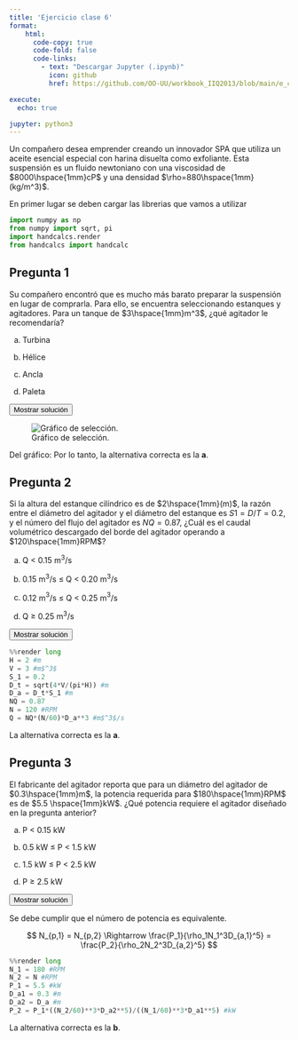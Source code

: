 ```yaml
---
title: 'Ejercicio clase 6'
format:
    html: 
      code-copy: true
      code-fold: false
      code-links: 
        - text: "Descargar Jupyter (.ipynb)"
          icon: github
          href: https://github.com/OO-UU/workbook_IIQ2013/blob/main/e_clase/jupyter/IIQ2013_C6.ipynb

execute: 
  echo: true

jupyter: python3
---
```




Un compañero desea emprender creando un innovador SPA que utiliza un aceite esencial especial con harina disuelta como exfoliante. Esta suspensión es un fluido newtoniano con una viscosidad de $8000\hspace{1mm}cP$ y una densidad $\rho=880\hspace{1mm}(kg/m^3)$. 

En primer lugar se deben cargar las librerias que vamos a utilizar

```python
import numpy as np
from numpy import sqrt, pi
import handcalcs.render
from handcalcs import handcalc
```

## Pregunta 1

Su compañero encontró que es mucho más barato preparar la suspensión en lugar de comprarla. Para ello, se encuentra seleccionando estanques y agitadores. Para un tanque de $3\hspace{1mm}m^3$, ¿qué agitador le recomendaría?

(a) Turbina

(b) Hélice

(c) Ancla

(d) Paleta

<button class="btn btn-success" data-bs-toggle="collapse" href="#ec_6-1-sol" aria-expanded="false">Mostrar solución</button>

::: {#ec_6-1-sol .collapse .multi-collapse}


![Gráfico de selección.](./images/img_EC-7.png){#fig-EC6-1 fig-align="center"}

Del gráfico:
Por lo tanto, la alternativa correcta es la **a**.

:::

## Pregunta 2

Si la altura del estanque cilíndrico es de $2\hspace{1mm}(m)$, la razón entre el diámetro del agitador y el diámetro del estanque es $S1 = D/T = 0.2$, y el número del flujo del agitador es $NQ = 0.87$, ¿Cuál es el caudal volumétrico descargado del borde del agitador operando a $120\hspace{1mm}RPM$?

(a) Q $<$ 0.15 m$^3$/s

(b) 0.15 m$^3$/s $\leq$ Q $<$ 0.20 m$^3$/s

(c) 0.12 m$^3$/s $\leq$ Q $<$ 0.25 m$^3$/s

(d) Q $\geq$ 0.25 m$^3$/s

<button class="btn btn-success" data-bs-toggle="collapse" href="#ec_6-2-sol" aria-expanded="false">Mostrar solución</button>

::: {#ec_6-2-sol .collapse .multi-collapse}


```python
%%render long
H = 2 #m
V = 3 #m$^3$
S_1 = 0.2
D_t = sqrt(4*V/(pi*H)) #m
D_a = D_t*S_1 #m
NQ = 0.87
N = 120 #RPM
Q = NQ*(N/60)*D_a**3 #m$^3$/s
```

La alternativa correcta es la **a**.

:::

## Pregunta 3

El fabricante del agitador reporta que para un diámetro del agitador de $0.3\hspace{1mm}m$, la potencia requerida para $180\hspace{1mm}RPM$ es de $5.5 \hspace{1mm}kW$. ¿Qué potencia requiere el agitador diseñado en la pregunta anterior?

(a) P $<$ 0.15 kW

(b) 0.5 kW $\leq$ P $<$ 1.5 kW

(c) 1.5 kW $\leq$ P $<$ 2.5 kW

(d) P $\geq$ 2.5 kW

<button class="btn btn-success" data-bs-toggle="collapse" href="#ec_6-3-sol" aria-expanded="false">Mostrar solución</button>

::: {#ec_6-3-sol .collapse .multi-collapse}

Se debe cumplir que el número de potencia es equivalente.

$$
N_{p,1} = N_{p,2} \Rightarrow \frac{P_1}{\rho_1N_1^3D_{a,1}^5} = \frac{P_2}{\rho_2N_2^3D_{a,2}^5}
$$

```python
%%render long
N_1 = 180 #RPM
N_2 = N #RPM
P_1 = 5.5 #kW
D_a1 = 0.3 #m
D_a2 = D_a #m
P_2 = P_1*((N_2/60)**3*D_a2**5)/((N_1/60)**3*D_a1**5) #kW
```

La alternativa correcta es la **b**.

:::


